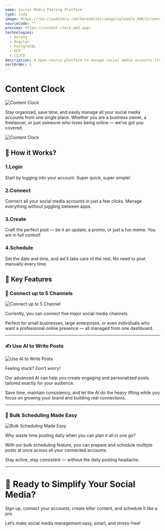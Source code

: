 ```yaml
---
name: Social Media Posting Platform
type: side
image: https://res.cloudinary.com/harendra21/image/upload/w_800/Screenshot_2024-09-18_at_4.39.18_PM_jz4vo2.png
sourceCode: ""
preview: https://content-clock.web.app/
technologies:
  - Golang
  - Angular
  - PostgreSQL
  - GCP
  - CI/CD
description: A open-source platform to manage social media accounts (Facebook, twitter, instagram, pintrest and linkedin
sortOrder: 1
---
```


# **Content Clock**

![Content Clock](https://res.cloudinary.com/harendra21/image/upload/w_800/Screenshot_2024-09-18_at_4.39.18_PM_jz4vo2.png)

Stay organized, save time, and easily manage all your social media accounts from one single place. Whether you are a business owner, a freelancer, or just someone who loves being online — we’ve got you covered.

![Content Clock](https://res.cloudinary.com/harendra21/image/upload/w_800,f_auto/images/instagram-post---1_y9DeHgAv.png)

## **🔑 How it Works?**

### **1.Login**

Start by logging into your account. Super quick, super simple!

### **2.Connect**

Connect all your social media accounts in just a few clicks. Manage everything without juggling between apps.

### **3.Create**

Craft the perfect post — be it an update, a promo, or just a fun meme. You are in full control!

### **4.Schedule**

Set the date and time, and we’ll take care of the rest. No need to post manually every time.


## **🌟 Key Features**

### **📸 Connect up to 5 Channels**

![Connect up to 5 Channel](https://res.cloudinary.com/harendra21/image/upload/w_800,f_auto/images/connect-social-account_x6vq2f8F.png)

Currently, you can connect five major social media channels.

Perfect for small businesses, large enterprises, or even individuals who want a professional online presence — all managed from one dashboard.

----------

### **✍️ Use AI to Write Posts**

![Use AI to Write Posts](https://content-clock.web.app/assets/images/use%20ai.svg)

Feeling stuck? Don’t worry!

Our advanced AI can help you create engaging and personalized posts tailored exactly for your audience.

Save time, maintain consistency, and let the AI do the heavy lifting while you focus on growing your brand and building real connections.

----------

### **📅 Bulk Scheduling Made Easy**

![Bulk Scheduling Made Easy](https://res.cloudinary.com/harendra21/image/upload/w_1280,f_auto/images/bulk-schedule_qUcRPMYm.png)

Why waste time posting daily when you can plan it all in one go?

With our bulk scheduling feature, you can prepare and schedule multiple posts at once across all your connected accounts.

Stay active, stay consistent — without the daily posting headache.

----------

# **🚀 Ready to Simplify Your Social Media?**

Sign up, connect your accounts, create killer content, and schedule it like a pro.

Let’s make social media management easy, smart, and stress-free!
